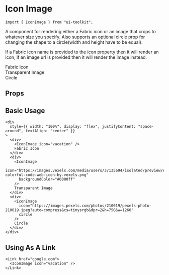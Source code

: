 
# Icon Image

```tsx
import { IconImage } from "ui-toolkit";
```

A component for rendering either a Fabric icon or an image that crops to whatever size you specify. Also supports an optional circle prop for changing the shape to a circle(width and height have to be equal).

If a Fabric icon name is provided to the icon property then it will render an icon, if an image url is provided then it will render the image instead.

<Showcase>
  <div
    style={{ width: "100%", display: "flex", justifyContent: "space-around", textAlign: "center" }}
  >
    <div>
      <IconImage icon="vacation" />
      Fabric Icon
    </div>
    <div>
      <IconImage
        icon="https://images.vexels.com/media/users/3/135694/isolated/preview/ea8854b19670e0a1710f6684f969519b-colorful-code-web-icon-by-vexels.png"
        backgroundColor="#0000ff"
      />
      Transparent Image
    </div>
    <div>
      <IconImage
        icon="https://images.pexels.com/photos/210019/pexels-photo-210019.jpeg?auto=compress&cs=tinysrgb&dpr=2&h=750&w=1260"
        circle
      />
      Circle
    </div>
  </div>
</Showcase>

## Props

<PropsTable name="IconImageProps" />

## Basic Usage

```tsx live=true
<div
  style={{ width: "100%", display: "flex", justifyContent: "space-around", textAlign: "center" }}
>
  <div>
    <IconImage icon="vacation" />
    Fabric Icon
  </div>
  <div>
    <IconImage
      icon="https://images.vexels.com/media/users/3/135694/isolated/preview/ea8854b19670e0a1710f6684f969519b-colorful-code-web-icon-by-vexels.png"
      backgroundColor="#0000ff"
    />
    Transparent Image
  </div>
  <div>
    <IconImage
      icon="https://images.pexels.com/photos/210019/pexels-photo-210019.jpeg?auto=compress&cs=tinysrgb&dpr=2&h=750&w=1260"
      circle
    />
    Circle
  </div>
</div>
```

## Using As A Link

```tsx live=true
<Link href="google.com">
  <IconImage icon="vacation" />
</Link>
```
